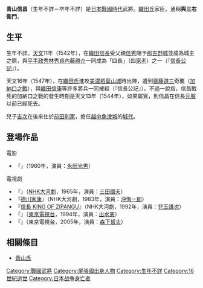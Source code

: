 {{unreferenced|time=2015-12-19T04:31:45+00:00}}
{{japanese|japanese=青山 信昌|kana=あおやま のぶまさ|romaji=Aoyama Nobumasa}}
'''青山信昌'''（生年不詳－卒年不詳）是[[日本戰國時代|日本戰國時代]]武將。[[織田氏|織田氏]]家臣。通稱'''與三右衛門'''。

== 生平 ==
生年不詳。[[天文_(後奈良天皇)|天文]]11年（1542年），在[[織田信長|織田信長]]受父親[[織田信秀|信秀]]賜予[[那古野城|那古野城]]並成為城主之際，與[[平手政秀|平手政秀]][[林秀貞|林秀貞]][[內藤勝介|內藤勝介]]一同成為「四長」（四[[家老|家老]]）之一（『[[信長公記|信長公記]]』）。

天文16年（1547年），在[[織田氏|織田氏]]進攻[[美濃國|美濃]][[稻葉山城|稻葉山城]]時出陣，遭到[[齋藤道三|齋藤道三]]奇襲（[[加納口之戰|加納口之戰]]），與[[織田信康|織田信康]]等許多將兵一同被殺（『信長公記』）。不過一說指，信昌戰死的加納口之戰的發生時期是天文13年（1544年），如果屬實，則信昌在信長[[元服|元服]]以前已經死去。

兒子[[青山吉次|吉次]]在後來仕於[[前田利家|前田利家]]，擔任[[越中|越中]][[魚津城|魚津城]]的[[城代|城代]]。

== 登場作品 ==
;電影
*『{{tsl|ja|敵は本能寺にあり}}』（1960年，演員：[[永田光男|永田光男]]）

;電視劇
*『{{tsl|ja|太閤記 (NHK大河ドラマ)|太閤記 （NHK大河劇）}}』（[[NHK大河劇|NHK大河劇]]，1965年，演員：[[三田國夫|三田國夫]]）
*『[[德川家康_(大河劇)|德川家康]]』（NHK大河劇，1983年，演員：[[沖恂一郎|沖恂一郎]]）
*『[[信長_KING_OF_ZIPANGU|信長 KING OF ZIPANGU]]』（NHK大河劇，1992年，演員：[[兒玉謙次|兒玉謙次]]）
*『{{tsl|ja|織田信長 (1994年のテレビドラマ)|織田信長 （1994年電視劇）}}』（[[東京電視台|東京電視台]]，1994年，演員：[[出水憲|出水憲]]）
*『{{tsl|ja|国盗り物語#新春ワイド時代劇版|国盗り物語}}』（東京電視台，2005年，演員：[[森下哲夫|森下哲夫]]）

== 相關條目 ==
*[[青山氏|青山氏]]

[[Category:戰國武將|Category:戰國武將]]
[[Category:尾張國出身人物|Category:尾張國出身人物]]
[[Category:生年不詳|Category:生年不詳]]
[[Category:16世紀逝世|Category:16世紀逝世]]
[[Category:日本战争身亡者|Category:日本战争身亡者]]